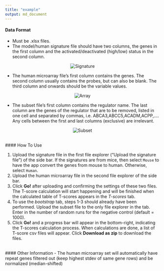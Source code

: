 ```yaml
---
title: "example"
output: md_document
---
```


#### <a name="dataformats"></a> Data Format

- Must be .xlsx files.
- The model/human signature file should have two columns, the genes in the first column and the activated/deactivated (high/low) status in the second column.

<p align="center">
<img src="Signature.PNG" alt="Signature"/>
</p>

- The human microarray file's first column contains the genes. The second column usually contains the probes, but can also be blank. The third column and onwards should be the variable values.

<p align="center">
<img src="Array.PNG" alt="Array"/>
</p>

- The subset file's first column contains the regulator name. The last column are the genes of the regulator that are to be removed, listed in one cell and separated by commas, i.e. ABCA3,ABCC5,ACADM,ACPP,.... Any cells between the first and last columns (exclusive) are irrelevant. 

<p align="center">
<img src="Subset.PNG" alt="Subset"/> 
</p>

<br/>
#### <a name="HowToUse"></a> How To Use

1. Upload the signature file in the first file explorer ("Upload the signature file") of the side bar. If the signatures are from mice, then select `Mouse` to have the app convert the genes from mouse to human. Otherwise, select `Human`.
2. Upload the human microarray file in the second file explorer of the side bar. 
3. Click **Go!** after uploading and confirming the settings of these two files. The T-score calculation will start happening and will be finished when the calculated table of T-scores appears in the *T-scores* tab.
4. To use the *bootstrap* tab, steps 1-3 should already have been performed. Upload the subset file to the only file explorer in the tab. Enter in the number of random runs for the negative control (default = 1000). 
5. Click **Go!** and a progress bar will appear in the bottom-right, indicating the T-scores calculation process. When calculations are done, a list of T-score csv files will appear. Click **Download as zip** to download the files.

<br/>
#### <a name="OtherInfo"></a> Other Information
- The human microarray set will automatically have repeat genes filtered out (keep highest stdev of same gene rows) and be normalized (median-shifted)
<br/><br/>
